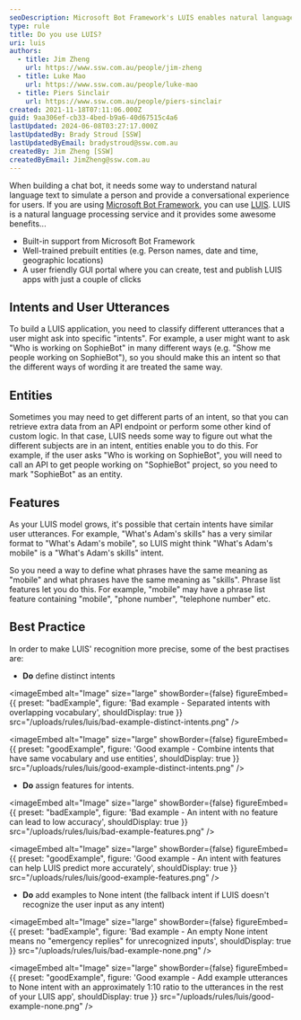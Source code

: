 ```yaml
---
seoDescription: Microsoft Bot Framework's LUIS enables natural language processing for conversational AI, offering built-in support and pre-trained entities.
type: rule
title: Do you use LUIS?
uri: luis
authors:
  - title: Jim Zheng
    url: https://www.ssw.com.au/people/jim-zheng
  - title: Luke Mao
    url: https://www.ssw.com.au/people/luke-mao
  - title: Piers Sinclair
    url: https://www.ssw.com.au/people/piers-sinclair
created: 2021-11-18T07:11:06.000Z
guid: 9aa306ef-cb33-4bed-b9a6-40d67515c4a6
lastUpdated: 2024-06-08T03:27:17.000Z
lastUpdatedBy: Brady Stroud [SSW]
lastUpdatedByEmail: bradystroud@ssw.com.au
createdBy: Jim Zheng [SSW]
createdByEmail: JimZheng@ssw.com.au
---
```


<youtubeEmbed url="https://youtu.be/C7RKx3mJyxI" description="" />

When building a chat bot, it needs some way to understand natural language text to simulate a person and provide a conversational experience for users. If you are using [Microsoft Bot Framework](https://docs.microsoft.com/en-us/azure/bot-service/?view=azure-bot-service-4.0), you can use [LUIS](https://www.luis.ai). LUIS is a natural language processing service and it provides some awesome benefits...
- Built-in support from Microsoft Bot Framework
- Well-trained prebuilt entities (e.g. Person names, date and time, geographic locations)
- A user friendly GUI portal where you can create, test and publish LUIS apps with just a couple of clicks

## Intents and User Utterances

To build a LUIS application, you need to classify different utterances that a user might ask into specific "intents". For example, a user might want to ask "Who is working on SophieBot" in many different ways (e.g. "Show me people working on SophieBot"), so you should make this an intent so that the different ways of wording it are treated the same way.

## Entities

Sometimes you may need to get different parts of an intent, so that you can retrieve extra data from an API endpoint or perform some other kind of custom logic. In that case, LUIS needs some way to figure out what the different subjects are in an intent, entities enable you to do this. For example, if the user asks "Who is working on SophieBot", you will need to call an API to get people working on "SophieBot" project, so you need to mark "SophieBot" as an entity.

## Features

As your LUIS model grows, it's possible that certain intents have similar user utterances. For example, "What's Adam's skills" has a very similar format to "What's Adam's mobile", so LUIS might think "What's Adam's mobile" is a "What's Adam's skills" intent.

So you need a way to define what phrases have the same meaning as "mobile" and what phrases have the same meaning as "skills". Phrase list features let you do this. For example, "mobile" may have a phrase list feature containing "mobile", "phone number", "telephone number" etc.

## Best Practice

In order to make LUIS' recognition more precise, some of the best practises are:

- **Do** define distinct intents

<imageEmbed
  alt="Image"
  size="large"
  showBorder={false}
  figureEmbed={{
    preset: "badExample",
    figure: 'Bad example - Separated intents with overlapping vocabulary',
    shouldDisplay: true
  }}
  src="/uploads/rules/luis/bad-example-distinct-intents.png"
/>

<imageEmbed
  alt="Image"
  size="large"
  showBorder={false}
  figureEmbed={{
    preset: "goodExample",
    figure: 'Good example - Combine intents that have same vocabulary and use entities',
    shouldDisplay: true
  }}
  src="/uploads/rules/luis/good-example-distinct-intents.png"
/>

- **Do** assign features for intents.

<imageEmbed
  alt="Image"
  size="large"
  showBorder={false}
  figureEmbed={{
    preset: "badExample",
    figure: 'Bad example - An intent with no feature can lead to low accuracy',
    shouldDisplay: true
  }}
  src="/uploads/rules/luis/bad-example-features.png"
/>

<imageEmbed
  alt="Image"
  size="large"
  showBorder={false}
  figureEmbed={{
    preset: "goodExample",
    figure: 'Good example - An intent with features can help LUIS predict more accurately',
    shouldDisplay: true
  }}
  src="/uploads/rules/luis/good-example-features.png"
/>

- **Do** add examples to None intent (the fallback intent if LUIS doesn't recognize the user input as any intent)

<imageEmbed
  alt="Image"
  size="large"
  showBorder={false}
  figureEmbed={{
    preset: "badExample",
    figure: 'Bad example - An empty None intent means no "emergency replies" for unrecognized inputs',
    shouldDisplay: true
  }}
  src="/uploads/rules/luis/bad-example-none.png"
/>

<imageEmbed
  alt="Image"
  size="large"
  showBorder={false}
  figureEmbed={{
    preset: "goodExample",
    figure: 'Good example - Add example utterances to None intent with an approximately 1:10 ratio to the utterances in the rest of your LUIS app',
    shouldDisplay: true
  }}
  src="/uploads/rules/luis/good-example-none.png"
/>
